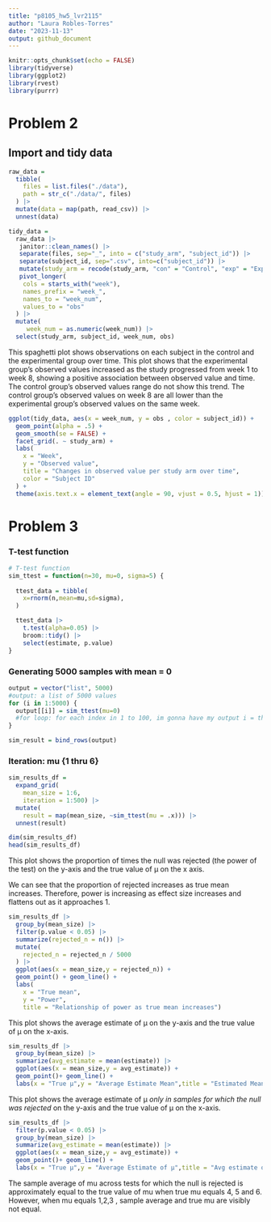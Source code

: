 ```yaml
---
title: "p8105_hw5_lvr2115"
author: "Laura Robles-Torres"
date: "2023-11-13"
output: github_document
---
```


```r
knitr::opts_chunk$set(echo = FALSE)
library(tidyverse)
library(ggplot2)
library(rvest)
library(purrr)
```

 
# Problem 2

## Import and tidy data

```r

raw_data = 
  tibble(
    files = list.files("./data"),
    path = str_c("./data/", files)
  ) |>
  mutate(data = map(path, read_csv)) |>
  unnest(data) 

tidy_data =
  raw_data |> 
   janitor::clean_names() |> 
   separate(files, sep="_", into = c("study_arm", "subject_id")) |>
   separate(subject_id, sep=".csv", into=c("subject_id")) |>
   mutate(study_arm = recode(study_arm, "con" = "Control", "exp" = "Experiment")) |>
   pivot_longer(
    cols = starts_with("week"),
    names_prefix = "week_",
    names_to = "week_num",
    values_to = "obs"
  ) |>
  mutate(
     week_num = as.numeric(week_num)) |>
  select(study_arm, subject_id, week_num, obs)
```

This spaghetti plot shows observations on each subject in the control and the experimental group over time. This plot shows that the experimental group's observed values increased as the study progressed from week 1 to week 8, showing a positive association between observed value and time. The control group's observed values range do not show this trend. The control group's observed values on week 8 are all lower than the experimental group's observed values on the same week. 

```r
ggplot(tidy_data, aes(x = week_num, y = obs , color = subject_id)) + 
  geom_point(alpha = .5) +
  geom_smooth(se = FALSE) + 
  facet_grid(. ~ study_arm) +
  labs(
    x = "Week", 
    y = "Observed value",
    title = "Changes in observed value per study arm over time",
    color = "Subject ID"
  ) +
  theme(axis.text.x = element_text(angle = 90, vjust = 0.5, hjust = 1))
```

# Problem 3

### T-test function
```r
# T-test function
sim_ttest = function(n=30, mu=0, sigma=5) {
  
  ttest_data = tibble(
    x=rnorm(n,mean=mu,sd=sigma),
  )

  ttest_data |>
    t.test(alpha=0.05) |>
    broom::tidy() |>
    select(estimate, p.value)
}
```

### Generating 5000 samples with mean = 0 

```r
output = vector("list", 5000) 
#output: a list of 5000 values
for (i in 1:5000) {
  output[[i]] = sim_ttest(mu=0) 
  #for loop: for each index in 1 to 100, im gonna have my output i = the simttest of mu=0
}

sim_result = bind_rows(output)
```

### Iteration: mu {1 thru 6}

```r
sim_results_df =
  expand_grid(
    mean_size = 1:6,
    iteration = 1:500) |>
  mutate(
    result = map(mean_size, ~sim_ttest(mu = .x))) |>
  unnest(result)

dim(sim_results_df)
head(sim_results_df)

```

This plot shows the proportion of times the null was rejected (the power of the test) on the y-axis and the true value of μ on the x axis.

We can see that the proportion of rejected increases as true mean increases. Therefore, power is increasing as effect size increases and flattens out as it approaches 1.

```r
sim_results_df |>
  group_by(mean_size) |>
  filter(p.value < 0.05) |> 
  summarize(rejected_n = n()) |> 
  mutate(
    rejected_n = rejected_n / 5000
  ) |> 
  ggplot(aes(x = mean_size,y = rejected_n)) +
  geom_point() + geom_line() +
  labs(
    x = "True mean",
    y = "Power",
    title = "Relationship of power as true mean increases")
```

This plot shows the average estimate of μ on the y-axis and the true value of μ on the x-axis.

```r
sim_results_df |>
  group_by(mean_size) |> 
  summarize(avg_estimate = mean(estimate)) |>
  ggplot(aes(x = mean_size,y = avg_estimate)) +
  geom_point()+ geom_line() +
  labs(x = "True μ",y = "Average Estimate Mean",title = "Estimated Means")
```

This plot shows the average estimate of μ *only in samples for which the null was rejected* on the y-axis
and the true value of μ on the x-axis. 

```r
sim_results_df |>
  filter(p.value < 0.05) |> 
  group_by(mean_size) |> 
  summarize(avg_estimate = mean(estimate)) |>
  ggplot(aes(x = mean_size,y = avg_estimate)) +
  geom_point()+ geom_line() +
  labs(x = "True μ",y = "Average Estimate of μ",title = "Avg estimate of μ compared to true μ when p< 0.05")
```

The sample average of mu across tests for which the null is rejected is approximately equal to the true value of mu when true mu equals 4, 5 and 6. However, when mu equals 1,2,3 , sample average and true mu are visibly not equal. 
